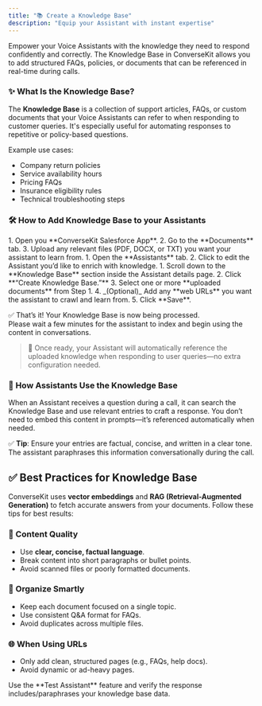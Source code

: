 ```yaml
---
title: "📚 Create a Knowledge Base"
description: "Equip your Assistant with instant expertise"
---
```


Empower your Voice Assistants with the knowledge they need to respond confidently and correctly. The Knowledge Base in ConverseKit allows you to add structured FAQs, policies, or documents that can be referenced in real-time during calls.

### ✨ What Is the Knowledge Base?

The **Knowledge Base** is a collection of support articles, FAQs, or custom documents that your Voice Assistants can refer to when responding to customer queries. It's especially useful for automating responses to repetitive or policy-based questions.

Example use cases:

- Company return policies
- Service availability hours
- Pricing FAQs
- Insurance eligibility rules
- Technical troubleshooting steps

### 🛠️ How to Add Knowledge Base to your Assistants

<Steps>
  <Step title="🧩 Step 1: Upload Your Documents">
    1. Open you **ConverseKit Salesforce App**.
    2. Go to the **Documents** tab.
    3. Upload any relevant files (PDF, DOCX, or TXT) you want your assistant to learn from.
  </Step>
  <Step title="🧩 Step 2: Select Your Assistant">
    1. Open the **Assistants** tab.
    2. Click to edit the Assistant you’d like to enrich with knowledge.
  </Step>
  <Step title="🧩 Step 3: Create a Knowledge Base">
    1. Scroll down to the **Knowledge Base** section inside the Assistant details page.
    2. Click **“Create Knowledge Base.”**
    3. Select one or more **uploaded documents** from Step 1.
    4. _(Optional)_ Add any **web URLs** you want the assistant to crawl and learn from.
    5. Click **Save**.
  </Step>
</Steps>

✅ That’s it\! Your Knowledge Base is now being processed.\
Please wait a few minutes for the assistant to index and begin using the content in conversations.

> 🧠 Once ready, your Assistant will automatically reference the uploaded knowledge when responding to user queries—no extra configuration needed.

### 🧠 How Assistants Use the Knowledge Base

When an Assistant receives a question during a call, it can search the Knowledge Base and use relevant entries to craft a response. You don’t need to embed this content in prompts—it’s referenced automatically when needed.

✅ **Tip**: Ensure your entries are factual, concise, and written in a clear tone. The assistant paraphrases this information conversationally during the call.

## ✅ Best Practices for Knowledge Base

ConverseKit uses **vector embeddings** and **RAG (Retrieval-Augmented Generation)** to fetch accurate answers from your documents. Follow these tips for best results:

### 🧠 Content Quality

- Use **clear, concise, factual language**.
- Break content into short paragraphs or bullet points.
- Avoid scanned files or poorly formatted documents.

### 📄 Organize Smartly

- Keep each document focused on a single topic.
- Use consistent Q&A format for FAQs.
- Avoid duplicates across multiple files.

### 🌐 When Using URLs

- Only add clean, structured pages (e.g., FAQs, help docs).
- Avoid dynamic or ad-heavy pages.

<Info>
  Use the **Test Assistant** feature and verify the response includes/paraphrases your knowledge base data.
</Info>
